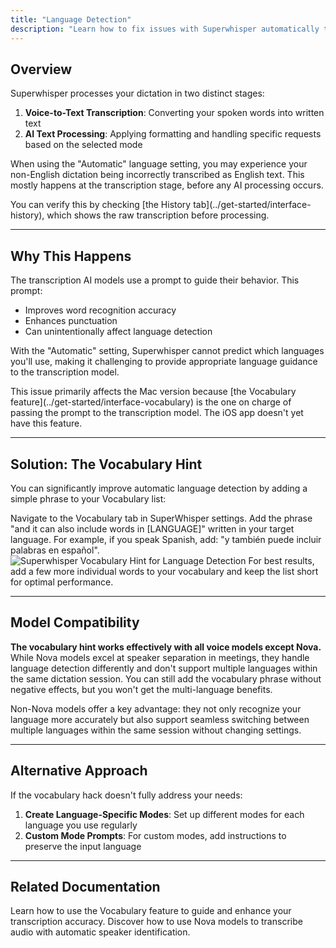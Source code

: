 ```yaml
---
title: "Language Detection"
description: "Learn how to fix issues with Superwhisper automatically translating non-English dictation to English when using the Automatic language setting."
---
```


## Overview

Superwhisper processes your dictation in two distinct stages:

1. **Voice-to-Text Transcription**: Converting your spoken words into written text
2. **AI Text Processing**: Applying formatting and handling specific requests based on the selected mode

When using the "Automatic" language setting, you may experience your non-English dictation being incorrectly transcribed as English text. This mostly happens at the transcription stage, before any AI processing occurs.

<Info>
You can verify this by checking [the History tab](../get-started/interface-history), which shows the raw transcription before processing.
</Info>

---
## Why This Happens

The transcription AI models use a prompt to guide their behavior. This prompt:

- Improves word recognition accuracy
- Enhances punctuation
- Can unintentionally affect language detection

With the "Automatic" setting, Superwhisper cannot predict which languages you'll use, making it challenging to provide appropriate language guidance to the transcription model.

<Note>
This issue primarily affects the Mac version because [the Vocabulary feature](../get-started/interface-vocabulary) is the one on charge of passing the prompt to the transcription model. The iOS app doesn't yet have this feature.
</Note>

---
## Solution: The Vocabulary Hint

You can significantly improve automatic language detection by adding a simple phrase to your Vocabulary list:

<Steps>
  <Step title="Open Vocabulary Settings">
    Navigate to the Vocabulary tab in SuperWhisper settings.
  </Step>
  <Step title="Add Phrase in Your Language">
    Add the phrase "and it can also include words in [LANGUAGE]" written in your target language. For example, if you speak Spanish, add: "y también puede incluir palabras en español".
    <img
    style={{ borderRadius: '0.5rem' }}
    src="/images/common-issues/language-detection-001.png"
    alt="Superwhisper Vocabulary Hint for Language Detection"
    />
  </Step>
  <Step title="Additional Considerations">
    For best results, add a few more individual words to your vocabulary and keep the list short for optimal performance.
  </Step>
</Steps>

---
## Model Compatibility

**The vocabulary hint works effectively with all voice models except Nova.** While Nova models excel at speaker separation in meetings, they handle language detection differently and don't support multiple languages within the same dictation session. You can still add the vocabulary phrase without negative effects, but you won't get the multi-language benefits. 

<Tip>
Non-Nova models offer a key advantage: they not only recognize your language more accurately but also support seamless switching between multiple languages within the same session without changing settings.
</Tip>

---
## Alternative Approach

If the vocabulary hack doesn't fully address your needs:

1. **Create Language-Specific Modes**: Set up different modes for each language you use regularly
2. **Custom Mode Prompts**: For custom modes, add instructions to preserve the input language

---
## Related Documentation

<CardGroup cols={2}>
  <Card title="Using Vocabulary" icon="book-open" href="../get-started/interface-vocabulary">
    Learn how to use the Vocabulary feature to guide and enhance your transcription accuracy.
  </Card>
  <Card title="Speaker Separated Meetings" icon="users" href="../modes/speaker-separated-meetings">
    Discover how to use Nova models to transcribe audio with automatic speaker identification.
  </Card>
</CardGroup>